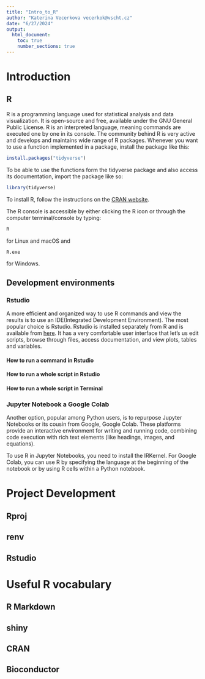 ```yaml
---
title: "Intro_to_R"
author: "Katerina Vecerkova vecerkok@vscht.cz"
date: "6/27/2024"
output:
  html_document:
    toc: true
    number_sections: true
---
```


# Introduction

## R

R is a programming language used for statistical analysis and data visualization. It is open-source and free, available under the GNU General Public License. R is an interpreted language, meaning commands are executed one by one in its console. The community behind R is very active and develops and maintains wide range of R packages. Whenever you want to use a function implemented in a package, install the package like this:

```r
install.packages("tidyverse")
```

To be able to use the functions form the tidyverse package and also access its documentation, import the package like so:

```r
library(tidyverse)
```

To install R, follow the instructions on the [CRAN website](https://cran.r-project.org).

The R console is accessible by either clicking the R icon or through the computer terminal/console by typing:

```bash
R
```

for Linux and macOS and

```text
R.exe
```

for Windows.

## Development environments

### Rstudio

A more efficient and organized way to use R commands and view the results is to use an IDE(Integrated Development Environment). The most popular choice is Rstudio. Rstudio is installed separately from R and is available from [here](https://posit.co/download/rstudio-desktop/). It has a very comfortable user interface that let's us edit scripts, browse through files, access documentation, and view plots, tables and variables.

#### How to run a command in Rstudio

#### How to run a whole script in Rstudio

#### How to run a whole script in Terminal

### Jupyter Notebook a Google Colab

Another option, popular among Python users, is to repurpose Jupyter Notebooks or its cousin from Google, Google Colab. These platforms provide an interactive environment for writing and running code, combining code execution with rich text elements (like headings, images, and equations).

To use R in Jupyter Notebooks, you need to install the IRKernel. For Google Colab, you can use R by specifying the language at the beginning of the notebook or by using R cells within a Python notebook.

# Project Development

## Rproj

## renv

## Rstudio

# Useful R vocabulary

## R Markdown

## shiny

## CRAN

## Bioconductor
